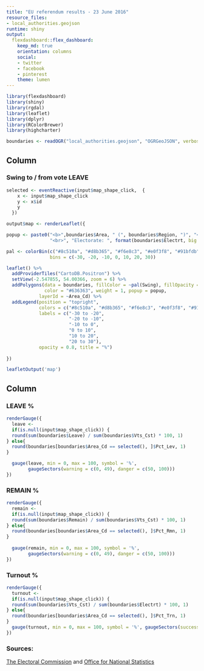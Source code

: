 ```yaml
---
title: "EU referendum results - 23 June 2016"
resource_files:
- local_authorities.geojson
runtime: shiny
output:
  flexdashboard::flex_dashboard:
    keep_md: true
    orientation: columns
    social:
    - twitter
    - facebook
    - pinterest
    theme: lumen
---
```


```r
library(flexdashboard) 
library(shiny)
library(rgdal)
library(leaflet)
library(dplyr)
library(RColorBrewer)
library(highcharter)

boundaries <- readOGR("local_authorities.geojson", "OGRGeoJSON", verbose = FALSE)
```

Column {data-width=750}
-------------------------------------

### Swing to / from vote LEAVE
```r
selected <- eventReactive(input$map_shape_click,  {
    x <- input$map_shape_click
    y <- x$id
    y
  })

output$map <- renderLeaflet({

popup <- paste0("<b>",boundaries$Area, " (", boundaries$Region, ")", "</b>",
                "<br>", "Electorate: ", format(boundaries$Electrt, big.mark=",", scientific=FALSE))

pal <- colorBin(c("#8c510a", "#d8b365", "#f6e8c3", "#e0f3f8", "#91bfdb", "#4575b4"), 
                bins = c(-30, -20, -10, 0, 10, 20, 30))

leaflet() %>%
  addProviderTiles("CartoDB.Positron") %>%
  setView(-2.547855, 54.00366, zoom = 6) %>% 
  addPolygons(data = boundaries, fillColor = ~pal(Swing), fillOpacity = 0.8,
              color = "#636363", weight = 1, popup = popup,
            layerId = ~Area_Cd) %>%
  addLegend(position = "topright", 
            colors = c("#8c510a", "#d8b365", "#f6e8c3", "#e0f3f8", "#91bfdb", "#4575b4"), 
            labels = c("-30 to -20", 
                       "-20 to -10", 
                       "-10 to 0", 
                       "0 to 10", 
                       "10 to 20", 
                       "20 to 30"),
            opacity = 0.8, title = "%")
  
})

leafletOutput('map')  
```


Column {data-width=250}
-------------------------------------

### LEAVE %
```r
renderGauge({
  leave <- 
  if(is.null(input$map_shape_click)) {
  round(sum(boundaries$Leave) / sum(boundaries$Vts_Cst) * 100, 1)
} else{
  round(boundaries[boundaries$Area_Cd == selected(), ]$Pct_Lev, 1)
}

  gauge(leave, min = 0, max = 100, symbol = '%', 
        gaugeSectors(warning = c(0, 49), danger = c(50, 100)))
})

```

### REMAIN %
```r
renderGauge({
  remain <- 
  if(is.null(input$map_shape_click)) {
  round(sum(boundaries$Remain) / sum(boundaries$Vts_Cst) * 100, 1)
} else{
  round(boundaries[boundaries$Area_Cd == selected(), ]$Pct_Rmn, 1)
}
  
  gauge(remain, min = 0, max = 100, symbol = '%', 
        gaugeSectors(warning = c(0, 49), danger = c(50, 100)))
})

```

### Turnout %
```r
renderGauge({
  turnout <- 
  if(is.null(input$map_shape_click)) {
  round(sum(boundaries$Vts_Cst) / sum(boundaries$Electrt) * 100, 1)
} else{
  round(boundaries[boundaries$Area_Cd == selected(), ]$Pct_Trn, 1)
}
  gauge(turnout, min = 0, max = 100, symbol = '%', gaugeSectors(success = c(0, 100)))
})
```

### Sources: 

[The Electoral Commission](http://www.electoralcommission.org.uk/find-information-by-subject/elections-and-referendums/upcoming-elections-and-referendums/eu-referendum/electorate-and-count-information) and [Office for National Statistics](https://geoportal.statistics.gov.uk/geoportal/catalog/content/filelist.page?&pos=3&cat=#BD)

